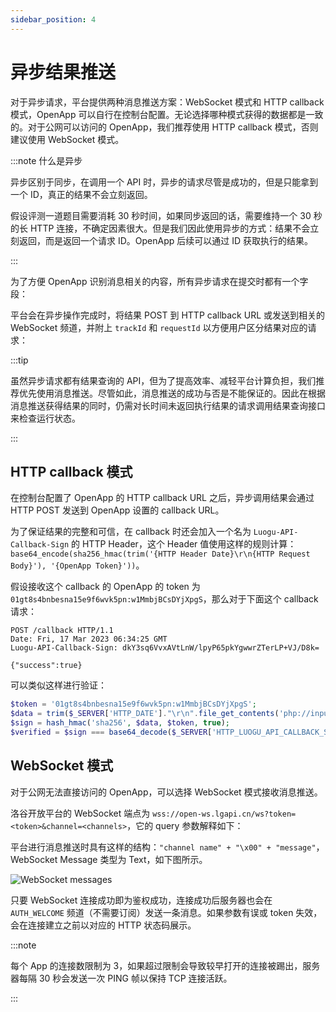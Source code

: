 ```yaml
---
sidebar_position: 4
---
```



# 异步结果推送

对于异步请求，平台提供两种消息推送方案：WebSocket 模式和 HTTP callback 模式，OpenApp 可以自行在控制台配置。无论选择哪种模式获得的数据都是一致的。对于公网可以访问的 OpenApp，我们推荐使用 HTTP callback 模式，否则建议使用 WebSocket 模式。

:::note 什么是异步

异步区别于同步，在调用一个 API 时，异步的请求尽管是成功的，但是只能拿到一个 ID，真正的结果不会立刻返回。

假设评测一道题目需要消耗 30 秒时间，如果同步返回的话，需要维持一个 30 秒的长 HTTP 连接，不确定因素很大。但是我们因此使用异步的方式：结果不会立刻返回，而是返回一个请求 ID。OpenApp 后续可以通过 ID 获取执行的结果。

:::

为了方便 OpenApp 识别消息相关的内容，所有异步请求在提交时都有一个字段：

<ApiSchema id="open" pointer="#/components/schemas/AsyncRequestCommon" />

平台会在异步操作完成时，将结果 POST 到 HTTP callback URL 或发送到相关的 WebSocket 频道，并附上 `trackId` 和 `requestId` 以方便用户区分结果对应的请求：

<ApiSchema id="open" pointer="#/components/schemas/AsyncResultCommon" />

:::tip

虽然异步请求都有结果查询的 API，但为了提高效率、减轻平台计算负担，我们推荐优先使用消息推送。尽管如此，消息推送的成功与否是不能保证的。因此在根据消息推送获得结果的同时，仍需对长时间未返回执行结果的请求调用结果查询接口来检查运行状态。

:::

## HTTP callback 模式

在控制台配置了 OpenApp 的 HTTP callback URL 之后，异步调用结果会通过 HTTP POST 发送到 OpenApp 设置的 callback URL。

为了保证结果的完整和可信，在 callback 时还会加入一个名为 `Luogu-API-Callback-Sign` 的 HTTP Header，这个 Header 值使用这样的规则计算：`base64_encode(sha256_hmac(trim('{HTTP Header Date}\r\n{HTTP Request Body}'), '{OpenApp Token}'))`。

假设接收这个 callback 的 OpenApp 的 token 为 `01gt8s4bnbesna15e9f6wvk5pn:w1MmbjBCsDYjXpgS`，那么对于下面这个 callback 请求：

```
POST /callback HTTP/1.1
Date: Fri, 17 Mar 2023 06:34:25 GMT
Luogu-API-Callback-Sign: dkY3sq6VvxAVtLnW/lpyP65pkYgwwrZTerLP+VJ/D8k=

{"success":true}
```

可以类似这样进行验证：

```php
$token = '01gt8s4bnbesna15e9f6wvk5pn:w1MmbjBCsDYjXpgS';
$data = trim($_SERVER['HTTP_DATE']."\r\n".file_get_contents('php://input')); // 此时值为 "Fri, 17 Mar 2023 06:34:25 GMT\r\n{\"success\":true}"
$sign = hash_hmac('sha256', $data, $token, true);
$verified = $sign === base64_decode($_SERVER['HTTP_LUOGU_API_CALLBACK_SIGN']);
```

## WebSocket 模式

对于公网无法直接访问的 OpenApp，可以选择 WebSocket 模式接收消息推送。

洛谷开放平台的 WebSocket 端点为 `wss://open-ws.lgapi.cn/ws?token=<token>&channel=<channels>`，它的 query 参数解释如下：

<ApiSchema id="open" pointer="#/components/schemas/WebSocketQueryParam" />

平台进行消息推送时具有这样的结构：`"channel name" + "\x00" + "message"`，WebSocket Message 类型为 Text，如下图所示。

![WebSocket messages](image/ws-msg.png)

只要 WebSocket 连接成功即为鉴权成功，连接成功后服务器也会在 `AUTH_WELCOME` 频道（不需要订阅）发送一条消息。如果参数有误或 token 失效，会在连接建立之前以对应的 HTTP 状态码展示。

:::note

每个 App 的连接数限制为 3，如果超过限制会导致较早打开的连接被踢出，服务器每隔 30 秒会发送一次 PING 帧以保持 TCP 连接活跃。

:::
